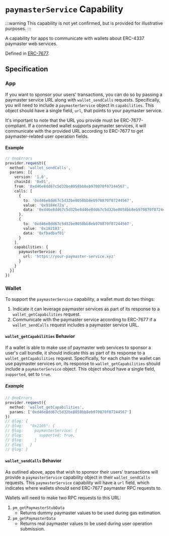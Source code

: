 # `paymasterService` Capability

:::warning
This capability is not yet confirmed, but is provided for illustrative purposes.
:::

A capability for apps to communicate with wallets about ERC-4337 paymaster web services.

Defined in [ERC-7677](https://eips.ethereum.org/EIPS/eip-7677).

## Specification

### App

If you want to sponsor your users' transactions, you can do so by passing a paymaster service URL along with `wallet_sendCalls` requests. Specifically, you will need to include a `paymasterService` object in `capabilities`. This object should have a single field, `url`, that points to your paymaster service.

It's important to note that the URL you provide must be ERC-7677-compliant. If a connected wallet supports paymaster services, it will communicate with the provided URL according to ERC-7677 to get paymaster-related user operation fields.

#### Example

```ts twoslash
// @noErrors
provider.request({
  method: 'wallet_sendCalls',
  params: [{
    version: '1.0',
    chainId: '0x01',
    from: '0xd46e8dd67c5d32be8058bb8eb970870f07244567',
    calls: [
      {
        to: '0xd46e8dd67c5d32be8058bb8eb970870f07244567',
        value: '0x9184e72a',
        data: '0xd46e8dd67c5d32be8d46e8dd67c5d32be8058bb8eb970870f072445675058bb8eb970870f072445675'
      },
      {
        to: '0xd46e8dd67c5d32be8058bb8eb970870f07244567',
        value: '0x182183',
        data: '0xfbadbaf01'
      }
    ],
    capabilities: {
      paymasterService: {
        url: 'https://your-paymaster-service.xyz'
      }
    }
  }]
})
```

### Wallet

To support the `paymasterService` capability, a wallet must do two things:

1. Indicate it can leverage paymaster services as part of its response to a `wallet_getCapabilities` request.
2. Communicate with the paymaster service according to ERC-7677 if a `wallet_sendCalls` request includes a paymaster service URL.

#### `wallet_getCapabilities` Behavior

If a wallet is able to make use of paymaster web services to sponsor a user's call bundle, it should indicate this as part of its response to a `wallet_getCapabilities` request. Specifically, for each chain the wallet can use paymaster services on, its response to `wallet_getCapabilities` should include a `paymasterService` object. This object shoud have a single field, `supported`, set to `true`.

##### Example

```ts twoslash
// @noErrors
provider.request({
  method: 'wallet_getCapabilities',
  params: ['0xd46e8dd67c5d32be8058bb8eb970870f07244567']
})
// @log: {
// @log:   "0x2105": {
// @log:     paymasterService: {
// @log:       supported: true,
// @log:     }
// @log:   }
// @log: }
```

#### `wallet_sendCalls` Behavior

As outlined above, apps that wish to sponsor their users' transactions will provide a `paymasterService` capability object in their `wallet_sendCalls` requests. This `paymasterService` capability will have a `url` field, which indicates where wallets should send ERC-7677 paymaster RPC requests to.

Wallets will need to make two RPC requests to this URL:
1. `pm_getPaymasterStubData`
    * Returns dummy paymaster values to be used during gas estimation.
2. `pm_getPaymasterData`
    * Returns real paymaster values to be used during user operation submission.